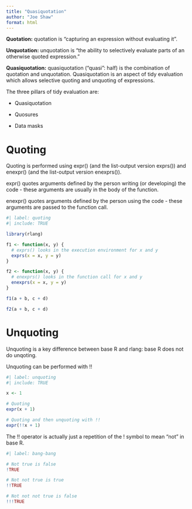 ```yaml
---
title: "Quasiquotation"
author: "Joe Shaw"
format: html
---
```


**Quotation:** quotation is "capturing an expression without evaluating it".

**Unquotation:** unquotation is "the ability to selectively evaluate parts of an otherwise quoted expression."

**Quasiquotation:** quasiquotation ("quasi": half) is the combination of quotation and unquotation. Quasiquotation is an aspect of tidy evaluation which allows selective quoting and unquoting of expressions.

The three pillars of tidy evaluation are:

- Quasiquotation

- Quosures

- Data masks

# Quoting

Quoting is performed using expr() (and the list-output version exprs()) and enexpr() (and the list-output version enexprs()).

expr() quotes arguments defined by the person writing (or developing) the code - these arguments are usually in the body of the function.

enexpr() quotes arguments defined by the person using the code - these arguments are passed to the function call.

```r
#| label: quoting
#| include: TRUE

library(rlang)

f1 <- function(x, y) {
  # exprs() looks in the execution environment for x and y
  exprs(x = x, y = y)
}

f2 <- function(x, y) {
  # enexprs() looks in the function call for x and y
  enexprs(x = x, y = y)
}

f1(a + b, c + d)

f2(a + b, c + d)


```

# Unquoting

Unquoting is a key difference between base R and rlang: base R does not do unqoting.

Unquoting can be performed with !!

```r
#| label: unquoting
#| include: TRUE

x <- 1

# Quoting
expr(x + 1)

# Quoting and then unquoting with !!
expr(!!x + 1)

```

The !! operator is actually just a repetition of the ! symbol to mean "not" in base R.

```r
#| label: bang-bang

# Not true is false
!TRUE

# Not not true is true
!!TRUE

# Not not not true is false
!!!TRUE

```


